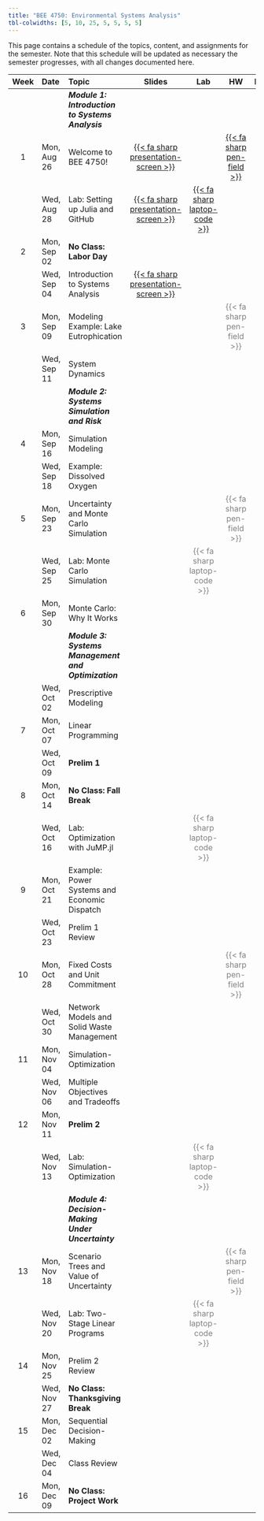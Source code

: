 ```yaml
---
title: "BEE 4750: Environmental Systems Analysis"
tbl-colwidths: [5, 10, 25, 5, 5, 5, 5]
---
```


This page contains a schedule of the topics, content, and assignments for the semester.
Note that this schedule will be updated as necessary the semester progresses, with all changes documented here.

::: column-screen-inset-right
| Week | Date        | Topic | Slides | Lab | HW | Reading |
:-----:|:------------|:------|:------:|:--:|:---:|:--:|:-------:|
| | | ***Module 1: Introduction to Systems Analysis*** | | | | |
| 1    | Mon, Aug 26 | Welcome to BEE 4750! | [{{< fa sharp presentation-screen >}}](slides/lecture01-1-intro.qmd)  | |  [{{< fa sharp pen-field >}}](hw/hw01/hw01.qmd) | |
|      | Wed, Aug 28 | Lab: Setting up Julia and GitHub | [{{< fa sharp presentation-screen >}}](slides/lecture01-2-lab-setup.qmd)  |  [{{< fa sharp laptop-code >}}](labs/lab01/lab01.qmd) | | | 
| 2    | Mon, Sep 02 | **No Class: Labor Day** |  | | | |
|      | Wed, Sep 04 | Introduction to Systems Analysis | [{{< fa sharp presentation-screen >}}](slides/lecture02-2-systems-intro.qmd) | | |  |
| 3    | Mon, Sep 09 | Modeling Example: Lake Eutrophication | | | [{{< fa sharp pen-field >}}]{style="color:grey"} | |
|      | Wed, Sep 11 | System Dynamics | | | | |
| | | ***Module 2: Systems Simulation and Risk*** | | | |
|  4   | Mon, Sep 16 | Simulation Modeling | | | | | 
|      | Wed, Sep 18 | Example: Dissolved Oxygen | | | |
|  5    | Mon, Sep 23 | Uncertainty and Monte Carlo Simulation | | | [{{< fa sharp pen-field >}}]{style="color:grey"} | |
|   | Wed, Sep 25 | Lab: Monte Carlo Simulation |  | [{{< fa sharp laptop-code >}}]{style="color:grey"} | | |
|  6  | Mon, Sep 30 | Monte Carlo: Why It Works | | |  | |
| | | ***Module 3: Systems Management and Optimization*** | | | |
|    | Wed, Oct 02 | Prescriptive Modeling  |  |  | | |
|  7   | Mon, Oct 07 | Linear Programming |  | |   | |
|      | Wed, Oct 09 |  **Prelim 1** | | | |
|  8  | Mon, Oct 14 | **No Class: Fall Break** |  | |  | |
|   | Wed, Oct 16 | Lab: Optimization with JuMP.jl  | |  [{{< fa sharp laptop-code >}}]{style="color:grey"}  | | |
|  9 | Mon, Oct 21 | Example: Power Systems and Economic Dispatch  | | | | |
|    | Wed, Oct 23 | Prelim 1 Review | | |  |  |
|  10  | Mon, Oct 28 |  Fixed Costs and Unit Commitment | |  | [{{< fa sharp pen-field >}}]{style="color:grey"} | | 
|     | Wed, Oct 30 | Network Models and Solid Waste Management | | |  | | 
|  11  | Mon, Nov 04 | Simulation-Optimization  |  |  |  | |
|    | Wed, Nov 06 | Multiple Objectives and Tradeoffs |  |  |  | |
| 12    | Mon, Nov 11 | **Prelim 2**  |  |  | | |
|    | Wed, Nov 13 | Lab: Simulation-Optimization |  | [{{< fa sharp laptop-code >}}]{style="color:grey"} |  | |
| | | ***Module 4: Decision-Making Under Uncertainty*** | | | |
| 13   | Mon, Nov 18 |  Scenario Trees and Value of Uncertainty  | | | [{{< fa sharp pen-field >}}]{style="color:grey"} | |
|    | Wed, Nov 20 | Lab: Two-Stage Linear Programs |  | [{{< fa sharp laptop-code >}}]{style="color:grey"} | | |
|  14  | Mon, Nov 25 |  Prelim 2 Review |   |  |  |  |
|     | Wed, Nov 27 | **No Class: Thanksgiving Break** | | | | |
| 15 | Mon, Dec 02 | Sequential Decision-Making  | | | | |
|    | Wed, Dec 04 | Class Review  | | | | |
|  16 | Mon, Dec 09 | **No Class: Project Work** | | | |  |
:::
